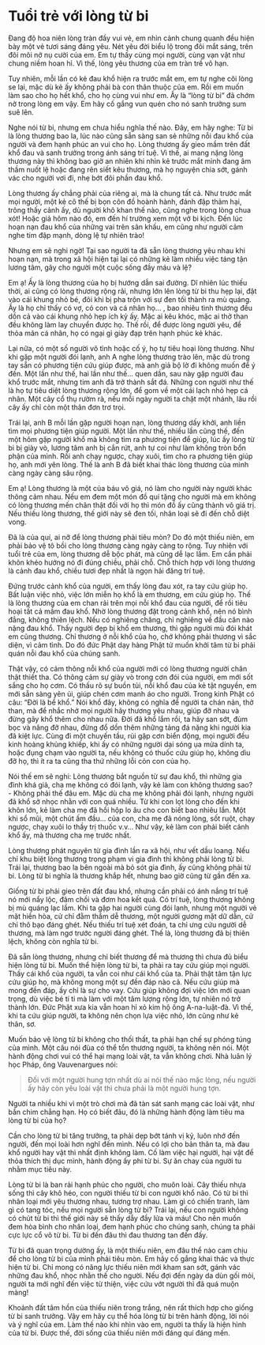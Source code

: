 # Tuổi trẻ với lòng từ bi {- #tuoi-tre-voi-long-tu-bi}

Ðang độ hoa niên lòng tràn đầy vui vẻ, em nhìn cảnh chung quanh đều hiện bày một vẻ tươi sáng đáng yêu. Nét yêu đời biểu lộ trong đôi mắt sáng, trên đôi môi nở nụ cười của em. Em tự thấy cùng mọi người, cùng vạn vật như chung niềm hoan hỉ. Vì thế, lòng yêu thương của em tràn trề vô hạn.  
  
Tuy nhiên, mỗi lần có kẻ đau khổ hiện ra trước mắt em, em tự nghe cõi lòng se lại, mặc dù kẻ ấy không phải bà con thân thuộc của em. Rồi em muốn làm sao cho họ hết khổ, cho họ cùng vui như em. Ấy là "lòng từ bi" đã chớm nở trong lòng em vậy. Em hãy cố gắng vun quén cho nó sanh trưởng sum suê lên.  
  
Nghe nói từ bi, nhưng em chưa hiểu nghĩa thế nào. Ðây, em hãy nghe: Từ bi là lòng thương bao la, lúc nào cũng sẵn sàng san sẻ những nỗi đau khổ của người và đem hạnh phúc an vui cho họ. Lòng thương ấy gieo mầm trên đất khổ đau và sanh trưởng trong ánh sáng trí tuệ. Vì thế, ai mang nặng lòng thương này thì không bao giờ an nhiên khi nhìn kẻ trước mắt mình đang âm thầm nuốt lệ hoặc đang rên siết kêu thương, mà họ nguyện chia sớt, gánh vác cho người vơi đi, nhẹ bớt đôi phần đau khổ.  
  
Lòng thương ấy chẳng phải của riêng ai, mà là chung tất cả. Như trước mắt mọi người, một kẻ cô thế bị bọn côn đồ hoành hành, đánh đập thảm hại, trông thấy cảnh ấy, dù người khô khan thế nào, cũng nghe trong lòng chua xót! Hoặc giả hôm nào đó, em đến hí trường xem một vở bi kịch. Ðến lúc hoạn nạn đau khổ của những vai trên sân khấu, em cũng như người cảm nghe tim đập mạnh, dòng lệ tự nhiên trào!  
  
Nhưng em sẽ nghi ngờ! Tại sao người ta đã sẵn lòng thương yêu nhau khi hoạn nạn, mà trong xã hội hiện tại lại có những kẻ làm nhiều việc táng tận lương tâm, gây cho người một cuộc sống đầy máu và lệ?  
  
Em ạ! Ấy là lòng thương của họ bị hướng dẫn sai đường. Dĩ nhiên lúc thiếu thời, ai cũng có lòng thương rộng rãi, nhưng lớn lên lòng từ bi thu hẹp lại, đặt vào cái khung nhỏ bé, đôi khi bị pha trộn với sự đen tối thành ra mù quáng. Ấy là họ chỉ thấy có vợ, có con và cá nhân họ... , bao nhiêu tình thương đều dồn cả vào cái khung nhỏ hẹp ích kỷ ấy. Mặc ai kêu khóc, mặc ai thở than đều không làm lay chuyển được họ. Thế rồi, để được lòng người yêu, để thỏa mãn cá nhân, họ có ngại gì giày đạp trên hạnh phúc kẻ khác.  
  
Lại nữa, có một số người vô tình hoặc cố ý, họ tự tiêu hoại lòng thương. Như khi gặp một người đói lạnh, anh A nghe lòng thương trào lên, mặc dù trong tay sẵn có phương tiện cứu giúp được, mà anh giả bộ lờ đi không muốn để ý đến. Một lần như thế, hai lần như thế... quen dần, sau này gặp người đau khổ trước mắt, nhưng tim anh đã trở thành sắt đá. Những con người như thế là họ tự tiêu diệt lòng thương rộng lớn, để gom về một cái lạch nhỏ hẹp cá nhân. Một cây cổ thụ rườm rà, nếu mỗi ngày người ta chặt một nhánh, lâu rồi cây ấy chỉ còn một thân đơn trơ trọi.  
  
Trái lại, anh B mỗi lần gặp người hoạn nạn, lòng thương dấy khởi, anh liền tìm mọi phương tiện giúp người. Một lần như thế, nhiều lần cũng thế, đến một hôm gặp người khổ mà không tìm ra phương tiện để giúp, lúc ấy lòng từ bi bị giày vò, lương tâm anh bị cắn rứt, anh tự coi như làm không tròn bổn phận của mình. Rồi anh chạy ngược, chạy xuôi, tìm cho ra phương tiện giúp họ, anh mới yên lòng. Thế là anh B đã biết khai thác lòng thương của mình càng ngày càng sâu rộng.  
  
Em ạ! Lòng thương là một của báu vô giá, nó làm cho người này người khác thông cảm nhau. Nếu em đem một món đồ quí tặng cho người mà em không có lòng thương mến chân thật đối với họ thì món đồ ấy cũng thành vô giá trị. Nếu thiếu lòng thương, thế giới này sẽ đen tối, nhân loại sẽ đi đến chỗ diệt vong.  
  
Ðã là của quí, ai nỡ để lòng thương phải tiêu mòn? Do đó một thiếu niên, em phải bảo vệ tô bồi cho lòng thương càng ngày càng to rộng. Tuy nhiên với tuổi trẻ của em, lòng thương dễ bộc phát, mà cũng dễ lạc lầm. Em cần phải khôn khéo hướng nó đi đúng chiều, phải chỗ. Chỗ thích hợp với lòng thương là cảnh đau khổ, chiều tươi đẹp nhất là ngọn hải đăng trí tuệ.  
  
Ðứng trước cảnh khổ của người, em thấy lòng đau xót, ra tay cứu giúp họ. Bất luận việc nhỏ, việc lớn miễn họ khổ là em thương, em cứu giúp họ. Thế là lòng thương của em chan rải trên mọi nỗi khổ đau của người, để rồi tiêu hoại tất cả mầm đau khổ. Nhờ lòng thương đặt trong cảnh khổ, nên nó bình đẳng, không thiên lệch. Nếu có nghiêng chăng, chỉ nghiêng về đầu cân nào nặng đau khổ. Thấy người đẹp bị khổ em thương, thì gặp người mù đói khát em cũng thương. Chỉ thương ở nỗi khổ của họ, chớ không phải thương vì sắc diện, vì cảm tình. Do đó đức Phật dạy hàng Phật tử muốn khởi tâm từ bi phải quán nỗi đau khổ của chúng sanh.  
  
Thật vậy, có cảm thông nỗi khổ của người mới có lòng thương người chân thật thiết tha. Có thông cảm sự giày vò trong cơn đói của người, em mới sốt sắng cho họ cơm. Có thấu rõ sự buồn tủi, nỗi khổ đau của kẻ tật nguyền, em mới sẵn sàng yên ủi, giúp chén cơm manh áo cho người. Trong kinh Phật có câu: "Ðời là bể khổ." Nói khổ đây, không có nghĩa để người ta chán nản, thở than, mà để nhắc nhở mọi người hãy thương yêu nhau, giúp đỡ nhau và đừng gây khổ thêm cho nhau nữa. Ðời đã khổ lắm rồi, ta hãy san sớt, đùm bọc và nâng đỡ nhau, đừng đổ dồn thêm những tảng đá nặng khi người kia đã kiệt lực. Cùng đi một chuyến tầu, rủi gặp cơn biển động, mọi người đều kinh hoàng khủng khiếp, khi ấy có những người dại sóng ụa mửa dính ta, hoặc đụng chạm vào người ta, nếu không có thuốc cứu giúp họ, không dìu đỡ họ, thì ít ra ta cũng tha thứ những lỗi cỏn con của họ.  
  
Nói thế em sẽ nghi: Lòng thương bắt nguồn từ sự đau khổ, thì những gia đình khá giả, cha mẹ không có đói lạnh, vậy kẻ làm con không thương sao? - Không phải thế đâu em. Mặc dù cha mẹ không phải đói lạnh, nhưng người đã khổ sở nhọc nhằn với con quá nhiều. Từ khi con lọt lòng cho đến khi khôn lớn, kẻ làm cha mẹ đã hồi hộp lo âu cho con biết bao nhiêu lần. Một khi sổ mũi, một chút ấm đầu... của con, cha mẹ đã nóng lòng, sốt ruột, chạy ngược, chạy xuôi lo thầy trị thuốc v.v... Như vậy, kẻ làm con phải biết cảnh khổ ấy, mà thương cha mẹ trước nhất.  
  
Lòng thương phát nguyên từ gia đình lần ra xã hội, như vết dầu loang. Nếu chỉ khu biệt lòng thương trong phạm vi gia đình thì không phải lòng từ bi. Trái lại, thương bao la bên ngoài mà bỏ sót gia đình, ấy cũng không phải từ bi. Lòng từ bi nghĩa là thương khắp hết, nhưng bao giờ cũng từ gần đến xa.  
  
Giống từ bi phải gieo trên đất đau khổ, nhưng cần phải có ánh nắng trí tuệ nó mới nẩy lộc, đâm chồi và đơm hoa kết quả. Có trí tuệ, lòng thương không bị mù quáng lạc lầm. Khi ta gặp hai người cùng đói lạnh, nhưng một người vẻ mặt hiền hòa, cử chỉ đằm thắm dễ thương, một người gương mặt dữ dằn, cử chỉ thô bạo đáng ghét. Nếu thiếu trí tuệ xét đoán, ta chỉ ưng cứu người dễ thương, mà làm ngơ trước người đáng ghét. Thế là, lòng thương đã bị thiên lệch, không còn nghĩa từ bi.  
  
Ðã sẵn lòng thương, nhưng chỉ biết thương để mà thương thì chưa đủ biểu hiện lòng từ bi. Muốn thể hiện lòng từ bi, ta phải ra tay cứu giúp mọi người. Thấy cái khổ của người, ta vẫn coi như cái khổ của ta. Phải thật tâm tận lực cứu giúp họ, mà không mong một sự đền đáp nào cả. Nếu cứu giúp mà mong đền đáp, ấy chỉ là sự cho vay. Cứu giúp không đợi việc lớn mới quan trọng, dù việc bé tí ti mà làm với một tâm lượng rộng lớn, tự nhiên nó trở thành lớn. Ðức Phật xưa kia vẫn hoan hỉ xỏ kim hộ ông A-na-luật-đà. Vì thế, khi ta cứu giúp người, ta không nên chọn lựa việc nhỏ, lớn cũng như kẻ thân, sơ.  
  
Muốn bảo vệ lòng từ bi không cho thối thất, ta phải hạn chế sự phóng túng của mình. Một câu nói đùa có thể tổn thương người, ta không nên nói. Một hành động chơi vui có thể hại mạng loài vật, ta vẫn không chơi. Nhà luân lý học Pháp, ông Vauvenargues nói:  

> Ðối với một người hung tợn nhất dù ai nói thế nào mặc lòng, nếu người ấy hãy còn yêu loài vật thì chưa phải là một người hung tợn.

Người ta nhiều khi vì một trò chơi mà đã tàn sát sanh mạng các loài vật, như bắn chim chẳng hạn. Họ có biết đâu, đó là những hành động làm tiêu ma lòng từ bi của họ?  
  
Cần cho lòng từ bi tăng trưởng, ta phải dẹp bớt tánh vị kỷ, luôn nhớ đến người, đến mọi loài hơn nghĩ đến mình. Nếu có lợi cho bản thân ta, mà đau khổ người hay vật thì nhất định không làm. Cố làm việc hại người, hại vật để thỏa thích thị dục mình, hành động ấy phi từ bi. Sự ăn chay của người tu nhằm mục tiêu này.  
  
Lòng từ bi là ban rải hạnh phúc cho người, cho muôn loài. Cây thiếu nhựa sống thì cây khô héo, con người thiếu từ bi con người khổ não. Có từ bi thì nhân loại mới yêu thương nhau, tương trợ nhau. Làm gì có chiến tranh, làm gì có tang tóc, nếu mọi người sẵn lòng từ bi? Trái lại, nếu con người không có chút từ bi thì thế giới này sẽ thấy dẫy đầy lửa và máu! Cho nên muốn đem hòa bình cho nhân loại, đem hạnh phúc cho chúng sanh, chúng ta phải cực lực cổ võ từ bi. Từ bi đến đâu thì đau thương tan đến đấy.  
  
Từ bi đã quan trọng dường ấy, là một thiếu niên, em đâu thể nào cam chịu để cho lòng từ bi của mình phải tiêu mòn. Em hãy cố gắng khai thác và thực hiện từ bi. Chỉ mong có năng lực thiếu niên mới kham san sớt, gánh vác những đau khổ, nhọc nhằn thế cho người. Nếu đợi đến ngày da dùn gối mỏi, người ta mới nghĩ đến việc từ thiện, việc cứu vớt người thì đã quá muộn màng!  
  
Khoảnh đất tâm hồn của thiếu niên trong trắng, nên rất thích hợp cho giống từ bi sanh trưởng. Vậy em hãy cụ thể hóa lòng từ bi trên hành động, lời nói và ý nghĩ của em. Làm thế nào khi nhìn vào em, người ta thấy là hiện hình của từ bi. Ðược thế, đời sống của thiếu niên mới đáng quí đáng mến.  
